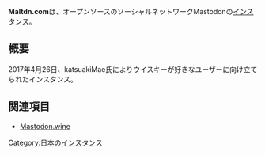 {{infobox instance
|Name = Maltdn.com
|Domain = https://maltdn.com
|Country = 日本
|Admin = [https://maltdn.com/@katsuakiMae katsuakiMae]
|Start = 2017年4月26日
|Kifu = なし
|Alias = なし
}}'''Maltdn.com'''は、オープンソースのソーシャルネットワークMastodonの[[インスタンス]]。

== 概要 ==
2017年4月26日、katsuakiMae氏によりウイスキーが好きなユーザーに向け立てられたインスタンス。

== 関連項目 ==
* [[Mastodon.wine]]

[[Category:日本のインスタンス]]
